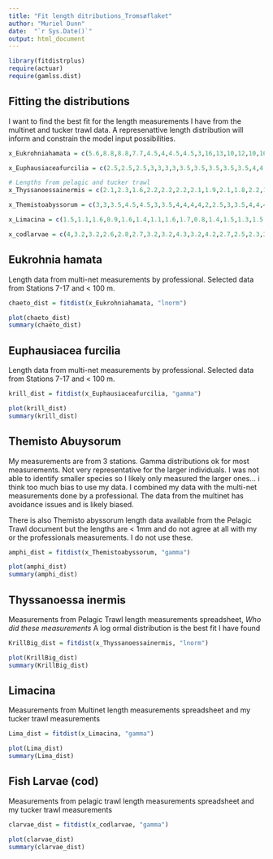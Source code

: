 ---
title: "Fit length ditributions_Tromsøflaket"
author: "Muriel Dunn"
date:  "`r Sys.Date()`"
output: html_document
---

```{r setup, warning=FALSE, message=FALSE}
library(fitdistrplus)
require(actuar)
require(gamlss.dist)
```


## Fitting the distributions
I want to find the best fit for the length measurements I have from the multinet and tucker trawl data. A represenattive length distribution will inform and constrain the model input possibilities.

```{r values}
x_Eukrohniahamata = c(5.6,8.8,8.8,7.7,4.5,4,4.5,4.5,3,16,13,10,12,10,10,10,10,10,10.5,11,11,11,12,12,12,13,13,13,14,14,14,14.5,14.5,16,17,18,10,10,10,10,10.5,11,11,11,12,12,13,13,13,14,14,10,10,11,11.5,11.5,15,16,10,11,13,16,11,11,18,17.5,12,20,20,24.5,20,20,21,27.5,20,6,8,9.5,8.8,5,5,8,8,5.5,5.5,5.5,6,6,6,6,6,6.5,6.5,7,7,7.5,8,8,9,9,9,5,5,5.5,5.5,6,6,6,6,7,7,7,7,7,7.5,8,8,6,7,5,5.5,6.5,7,7.5,7.5,8.5,8,5,5,8,8,5.5,6,7,8,9.5,9.5,8)

x_Euphausiaceafurcilia = c(2.5,2.5,2.5,3,3,3,3,3.5,3.5,3.5,3.5,3.5,4,4,4,4,4,4.5,4.5,2.5,3,3.5,4,3,3.5,4,4.5,4,4,4.5,3.5,2.5,2.5,2.5,3,3,3,3,3,4,4.5,4.5,4.5,2.5,3,3.5,3.5,4.5,4.5,3,4.5,4.5,2.5,2.5,4,4,4,2,2.5,3,4,4.5,3,3,3.5,3,3.5,3.5,4,4.5,3.5,4,4,4.5,4.5,4.5,4.5,5,5.5,5,6,5,5.8,6.7,5.8,5.7,5.2,5,5,5,5,5,5,5.5,5.5,5.5,6,5,5,5,5,5.5,7,5,5)

# Lengths from pelagic and tucker trawl
x_Thyssanoessainermis = c(2.1,2.3,1.6,2.2,2.2,2.2,2.1,1.9,2.1,1.8,2.2,1.8,2.1,2,1.7,1.9,1.7,2,1.7,1.9,1.9,1.6,1.8,1.5,1.6,2.2,1.9,1.5,1.8,1.7,1.6,1.3,1.9,2,1.8,2,1.7,2,1.6,2.1,2,1.2,2.2,2,1.8,1.9,2.1,1.8,1.6,1.7,2.1,1.8,2,1.8,1.8,1.9,1.7,1.9,2,1.8,1.7,1.8,1.8,1.7,1.8,1.9,2.1,1.9,1.7,1.6,1.5,1.7,1.5,1.4,1.9,1.6,1.8,1.3,1.7,1.8,2,2,1.1,1,1.2,1,2.1,1.8,2.0,2.1,2.1,2.4,1.9,2.4,2.1,1.9,2.2,2.1,2.1,2.0,1.9,2.2,2.2,2.0,2.2,2.0,2.0,2.0,2.0,2.3,2.2,1.7,2.1,2.2,1.0,2.0,2.0,2.1,2.0,2.0,2.3,2.3,2.3,2.1,2.2,2.2,1.7,2.1,2.1,2.4,2.3,1.9,2.1,2.1,2.2,1.8,2.2,2.0,1.7,2.2,2.2,2.2,2.3,2.2,1.8,2.0,1.1,1.7,2.2,1.0,1.2,2.0,2.1,2.1,2.1,2.2,2.1,2.0,2.3,1.8,1.5,2.2,1.9,2.1,2.0,2.2,2.1,2.1,2.1,2.1,2.0,2.0,2.1,2.1,1.8,2.1,2.0,1.9,2.2,2.1,1.2,2.1,2.2,1.2,1.8,2.0,2.3,2.0,1.2,1.8,2.1,1.1,1.3,1.4,1.0,2.1,1.2,1.1,1.0,1.0,0.9,1.1,0.9,1.0,1.0,1.1,0.8,2.1,2.3,2.1,2.2,2.2,2.3,2.1,2.0,2.4,2.1,2.2,2.3,2.1,1.8,2.0,2.1,1.9,1.9,2.3,2.2,2.0,2.3,2.1,2.1,2.0,2.1,1.9,2.0,2.3,2.1,1.9,1.7,1.9,1.9,2.0,1.9,1.8,2.0,1.7,1.8,1.9,1.7,1.8,2.2,2.1,2.2,2.0,1.9,2.0,2.1,2.3,1.7,2.2,2.1,1.8,2.1,2.1,1.8,1.7,1.9,1.4,1.7,1.6,1.9,2.2,2.0,1.9,1.7,1.7,1.9,1.7,1.8,1.6,1.8,1.7,1.9,1.7,2.1,2.0,1.9,1.9,1.8,1.7,1.3,1.7,2.0,1.7,6.6,3.9,4.0,3.9,3.6,5.2,6.2,3.0,4.1,5.2,4.5,3.0,4.3,4.5,5.3,3.3,4.2,4.7,4.6,3.9,4.5,4.4,4.2,6.5,3.4,4.9,5.1,5.7,4.3,2.6,3.8,4.9,3.8,4.1,3.1,4.2,4.5,5.5,3.2,3.9,4.6,4.4,3.9,3.8,3.5,3.6,3.4,4.3,3.1,2.7,4.8,3.4,2.3,5.9,4.2,4.5,3.2,3.7,5.8,5.2,4.4,4.3,6.4,4.7,4.4,3.0,4.9,4.3,4.2,5.5,3.9,4.3,4.2,4.4,5.1,4.3,4.3,5.1,10.2,4.1,6.1,4.9,7.9,4.1,6.4,3.2,11.0,10.2,7.5,4.1,4.2,9.2,3.8,4.5,6.9,3.5,3.2,4.5,5.1,7.4,3.3,4.4,5.2,4.8,3.6,9.6,3.4,4.6)

x_Themistoabyssorum = c(3,3,3.5,4.5,4.5,3,3.5,4,4,4,4,2,2.5,3,3.5,4,4,4,4.5,4.5,2,2.5,3,3.5,3.5,3.5,4.5,3,2,2,2.5,3,4,4,4,4,4,4.5,4.5,6.5,6.5,6.3,5.7,7.5,5,5.9,5,5.5,5.5,5,5,5,6.5,6.5,8,5,5,5,5.5,6,5,5,5,5,5.5,5.5,5.5,6,6.5,8,9,5,5,5,5,10,5.0,2.1,4.2,4.5,2.1,4.1,3.0,5.5,2.0,2.0,4.2,3.4,3.9,3.2,3.6,4.1,4.8,2.7,4.5,4.7,3.3,3.5,3.9,4.3,3.2,5.1,3.3,5.3,3.8,3.5,4.7,3.0,2.5,2.7,3.7,5.3,5.0,5.8,5.7,4.1,5.7,5.3,4.1,5.0,3.0,2.3,2.6,3.4,2.0,2.1,3.5,4.6,2.3,2.9,6.1,4.6,5.9,3.9,4.9,6.4,4.5,5.9,4.3,5.9,5.8,4.7,5.0,3.8,5.9,4.1,7.6,6.1,4.1,5.7,6.1,5.2,5.3,5.2,4.1,3.2,3.8,4.3,5.7,5.9,5.3,3.2,4.7,4.4,4.9,5.1,3.1,3.5,6.4,4.9,6.0,6.2,6.1,5.7,3.2,4.3,5.5,5.4,4.9,3.3,4.5,2.3,2.1,3.2) # Pelagic trawl measurements are much too small. I am combining my Tucker Trawl measurements and the multinet lengths (avoidance problem).

x_Limacina = c(1.5,1.1,1.6,0.9,1.6,1.4,1.1,1.6,1.7,0.8,1.4,1.5,1.3,1.5,1.7,1.4,1.5,1.4,1.4,1.2,1.5,0.9,1.5,1.0,1.3,0.9,1.4,1.7,1.3,0.9,1.5,1.6,1.7,1.3,1.5,1.1,0.7,1.3,0.8,1.2,1.0,1.2,1.0,0.9,1.4,1.7,1.0,1.1,1.7,1.1,1.1,0.9,1.2,1.4,1.6,1.0,0.8,1.0,1.1,1.6,1.3,1.3,1.2,0.8,1.5,1.1,0.9,0.9,0.7,1.0,0.8,1.0,0.8,2.7,0.7,2.5,1.5,1.7,1.7,1,1.1,1.1,1.3,1.3,1.3,1.4,1.5,1.5,1.7,1.7,1.7,1.8,1.8,1.8,1.8,1.8,1.9,1.9,2,2,2.1,2.2,2.3,2.4,2.4,2.5,2.5,2.5,2.6,2.6,2.6,2.7,2.7,2.7,2.7,2.8,2.8,2.9,3.3,0.9,1.2,0.6,0.6,0.6,2,1,1,0.8,0.8,1.1,1.8,1.2,1.6,1.9,1.7,1.5,1.1,2,0.9,1,1.5,1.3,0.9,0.7,1.8,1.9,0.8,1.3,0.9,0.6,0.6,0.5,0.7,0.7,0.7,0.8,0.9,1.2,1.4,2.2,1.4,1,1,1,1,1.3,0.9,0.9,0.9,1.1,1.1,1.4,1.8,2.8,2,2,2.5,1.7,1.7,1.9,0.7,0.9,1.1,2.2,2.2,1,1,1.2,1.2,1.2,1.4,2.2,2.3,1.4,1.3,1,1,1.7,1.5,2.4,1,1.7,0.9,1,1,1,1.3,1.1,1.1,0.7,0.7,0.7,2.1,1,1.2,0.9,0.9,2.1,1.5,1.5,1,1,1.3,1.4,1.8,1.2,1.4,2.3,0.8) # Combining multinet measurements and my Tucker trawl measurements. No pelagic trawl measurement

x_codlarvae = c(4,3.2,3.2,2.6,2.8,2.7,3.2,3.2,4.3,3.2,4.2,2.7,2.5,2.3,3.2,3.7,3.1,3.2,3.3,3.3,4.3,3.1,3.6,2.6,3,3.4,3.1,3,4.2,2.8,3,3.6,3.1,2.9,3.4,3.6,3.2,3.5,4.4,4,3.7,3,4,3.4,3,3.3,3,3.6,4,2.9,3.2,3.5,4.5,3,2.5,2.5,2.8,2.7,3.7,3,3.6,3,3.8,4,3.6,4,3.1,3.3,3.5,2.9,3.2,4,3.8,3.3,3.8,3.3,3,2.3,2.7,3.5,3,2.5,3.6,2.7,3.5,4.1,3,2.7,2.6,3,2.2,3.1,3.1,2.6,3.4,3.3,3.4,3.6,3.4,4.3,3.4,3,3.9,3.5,3.3,4,3,3.6,2.4,4,4.1,3.2,2.7,3.1,2.7,3.5,3.9,3.3,3.3,2.7,3.1,3.3,2.5,2.4,3.6,3.7,3.8,3.2,3.4,3.5,3.4,3.2,3.4,3.5,3.4,2.3,3,2.6,2.6,2.8,3.5,3.8,2.3,3.1,3.4,3.5,2.3,3.4,3.3,3.5,3.5,2.8,3.3,3.5,3.5,3.5,3,3.2,3.4,3.3,3,3.7,3.8,3.5,2.7,3.5,3.2,4.1,2.7,2.8,2.7,2.2,3.8,2.8,2.5,4,3,3,2.8,3,3.2,4,3.4,2.7,2.8,3.2,2.7,2.7,2,2.1,2.9,1.9,2.6,2.6,2.4,3.1,1.8,4.3,3.1,2.8,3.8,3.1,3.4,3.4,3.7,3.1,3.1,3.3,3.2,3.2,3.4,3.9,4.2,4.0,3.5,3.6,3.5,3.4,3.7,4.5,3.4,3.8,3.9,3.5,3.7,3.3,3.7,3.1,3.5,3.8,3.5,3.5,3.9,3.4,3.5,3.2,3.4,4.3,3.6,3.2,2.9,3.6,3.2,4.1,4.0,3.0,4.1,3.2,3.3,3.8,4.0,4.1,3.9,3.5,3.9,4.3,4.0,3.7,3.8,3.9,3.3,3.2,3.7,3.9,3.8,2.2,3.2,3.4,2.7,3.0,3.6,2.7,2.8,3.8,2.4,3.5,4.0,3.8,4.3,3.6,3.4,4.4,3.2,2.3,3.1,4.5,3.9,3.8,3.5,4.0,4.1,3.0,3.5,3.5,3.7,3.5,2.9,4.2,2.8,3.9,3.8,4.4,3.4,3.4,3.9,3.8,3.8,2.0,3.2,3.0,3.8,3.5,3.7,3.3,3.4,4.0,4.1,3.6,3.5,2.3,2.5,3.3,3.8,3.6,3.5,3.4,2.7,3.6,3.4,3.3,3.0,4.1,2.9,2.8,3.5,3.4,3.9,3.5,3.8,3.5,2.7,3.5,3.4,2.7,3.6,3.5,4.0,3.4,3.0,3.3,3.5,3.4,3.1,3.0,3.2,2.7,3.3,3.3,4.3,2.8,4.0,3.5,3.0,2.9,4.0,3.4,3.0,3.9,3.3,3.5,4.0,3.5,4.0,3.3,3.1,3.3,3.1,3.6,3.9,4.0,3.2,3.4,4.1,3.2,3.2,3.5,3.1,3.1,3.6,3.5,4.0,3.5,4.0,3.5,3.2,2.7,3.3,3.6,3.3,2.4,2.4,2.0,3.5,3.0,2.5,3.4,3.3,3.5,2.7,3.0,3.1,3.4,3.3,4.0,4.0,3.3,3.1,1.4,2.3,1.8,1.7,1.0,2.2,2.0,2.6,2.1,1.9,1.8,1.2,2.0,1.2,1.8,1.4,2.0,1.9,1.7,1.6,1.6,1.7,2.0,1.3,1.4,1.5,1.9,7.6,18.2,9.5,15.1,15,14.8,13.5,9.5,8.5,12,7.5,7.5,6.2,13.1,7.5,6.5,7.6,15,5.6,10,9.3,6.3,6.7,5.2,6.4,12,8.2,6.8,6.1,8.2,6,7.6,7.2,8.3,9.1,9.3,7.5,8.2,12.3,6.9,7.6,7.3,8.3,6.3,6.5,8.1,7.1,16.2,15.8,9.1,11.1,8.7,9.9,13,6.1,15.7,8,7.1,11.1,7.2,7.5) # Combining my Tucker trawl measurements and pelagic trawl measurement

```

## Eukrohnia hamata
Length data from multi-net measurements by professional. Selected data from Stations 7-17 and < 100 m.

```{r}
chaeto_dist = fitdist(x_Eukrohniahamata, "lnorm")

plot(chaeto_dist)
summary(chaeto_dist)
```


## Euphausiacea furcilia
Length data from multi-net measurements by professional. Selected data from Stations 7-17 and < 100 m.

```{r}
krill_dist = fitdist(x_Euphausiaceafurcilia, "gamma")

plot(krill_dist)
summary(krill_dist)
```

## Themisto Abuysorum
My measurements are from 3 stations. Gamma distributions ok for most measurements. Not very representative for the larger individuals. I was not able to identify smaller species so I likely only measured the larger ones... i think too much bias to use my data. 
I combined my data with the multi-net measurements done by a professional. The data from the multinet has avoidance issues and is likely biased.

There is also Themisto abyssorum length data available from the Pelagic Trawl document but the lengths are < 1mm and do not agree at all with my or the professionals measurements. I do not use these.

```{r}
amphi_dist = fitdist(x_Themistoabyssorum, "gamma")

plot(amphi_dist)
summary(amphi_dist)
```

## Thyssanoessa inermis
Measurements from Pelagic Trawl length measurements spreadsheet, *Who did these measurements*
A log ormal distribution is the best fit I have found

```{r}
KrillBig_dist = fitdist(x_Thyssanoessainermis, "lnorm")

plot(KrillBig_dist)
summary(KrillBig_dist)
```



## Limacina
Measurements from Multinet length measurements spreadsheet and my tucker trawl measurements 


```{r}
Lima_dist = fitdist(x_Limacina, "gamma")

plot(Lima_dist)
summary(Lima_dist)
```

## Fish Larvae (cod)
Measurements from pelagic trawl length measurements spreadsheet and my tucker trawl measurements 


```{r}
clarvae_dist = fitdist(x_codlarvae, "gamma")

plot(clarvae_dist)
summary(clarvae_dist)
```